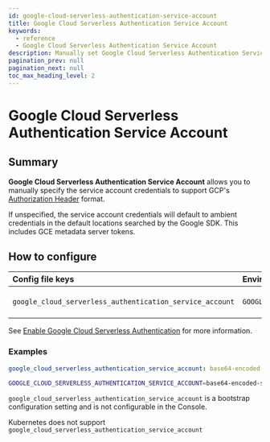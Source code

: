 ```yaml
---
id: google-cloud-serverless-authentication-service-account
title: Google Cloud Serverless Authentication Service Account
keywords:
  - reference
  - Google Cloud Serverless Authentication Service Account
description: Manually set Google Cloud Serverless Authentication Service Account credentials with this setting.
pagination_prev: null
pagination_next: null
toc_max_heading_level: 2
---
```



# Google Cloud Serverless Authentication Service Account

## Summary

**Google Cloud Serverless Authentication Service Account** allows you to manually specify the service account credentials to support GCP's [Authorization Header](https://cloud.google.com/run/docs/authenticating/service-to-service) format.

If unspecified, the service account credentials will default to ambient credentials in the default locations searched by the Google SDK. This includes GCE metadata server tokens.

## How to configure

<Tabs>
<TabItem value="Core" label="Core">

| **Config file keys** | **Environment variables** | **Type** | **Usage** |
| :-- | :-- | :-- | :-- |
| `google_cloud_serverless_authentication_service_account` | `GOOGLE_CLOUD_SERVERLESS_AUTHENTICATION_SERVICE_ACCOUNT` | `string` ([base64 encoded](https://en.wikipedia.org/wiki/Base64)) | **optional** |

See [Enable Google Cloud Serverless Authentication](/docs/reference/routes/enable-google-cloud-serverless-authentication) for more information.

### Examples

```yaml
google_cloud_serverless_authentication_service_account: base64-encoded-service-account-credentials
```

```bash
GOOGLE_CLOUD_SERVERLESS_AUTHENTICATION_SERVICE_ACCOUNT=base64-encoded-service-account-credentials
```

</TabItem>
<TabItem value="Enterprise" label="Enterprise">

`google_cloud_serverless_authentication_service_account` is a bootstrap configuration setting and is not configurable in the Console.

</TabItem>
<TabItem value="Kubernetes" label="Kubernetes">

Kubernetes does not support `google_cloud_serverless_authentication_service_account`

</TabItem>
</Tabs>
